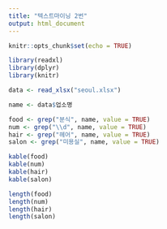 ---
title: "텍스트마이닝 2번"
output: html_document
---

```{r setup, include=FALSE}
knitr::opts_chunk$set(echo = TRUE)
```

```{r}
library(readxl)
library(dplyr)
library(knitr)
```


```{r}
data <- read_xlsx("seoul.xlsx")

name <- data$업소명

food <- grep("분식", name, value = TRUE)
num <- grep("\\d", name, value = TRUE)
hair <- grep("헤어", name, value = TRUE)
salon <- grep("미용실", name, value = TRUE)

kable(food)
kable(num)
kable(hair)
kable(salon)

length(food)
length(num)
length(hair)
length(salon)
```
